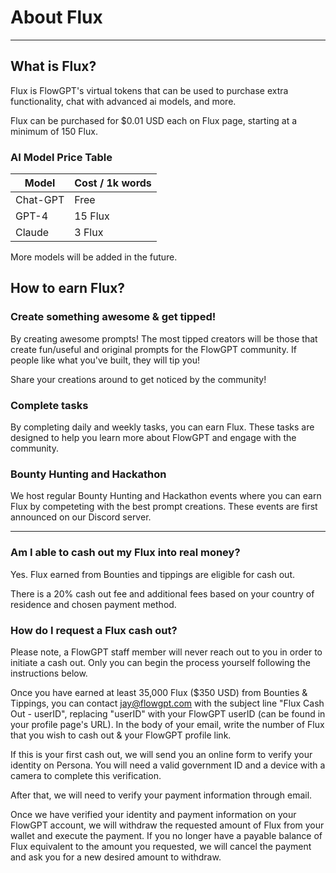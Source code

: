 # About Flux

---

## What is Flux?

Flux is FlowGPT's virtual tokens that can be used to purchase extra functionality, chat with advanced ai models, and more.


Flux can be purchased for $0.01 USD each on Flux page, starting at a minimum of 150 Flux. 

### AI Model Price Table

| Model | Cost / 1k words |
| --- | --- |
| Chat-GPT | Free |
| GPT-4 | 15 Flux |
| Claude | 3 Flux |

More models will be added in the future.


## How to earn Flux?

### Create something awesome & get tipped!
By creating awesome prompts! The most tipped creators will be those that create fun/useful and original prompts for the FlowGPT community. If people like what you've built, they will tip you!

Share your creations around to get noticed by the community!

### Complete tasks
By completing daily and weekly tasks, you can earn Flux. These tasks are designed to help you learn more about FlowGPT and engage with the community.

### Bounty Hunting and Hackathon
We host regular Bounty Hunting and Hackathon events where you can earn Flux by competeting with the best prompt creations. These events are first announced on our Discord server.


---

### Am I able to cash out my Flux into real money?
Yes. Flux earned from Bounties and tippings are eligible for cash out.

There is a 20% cash out fee and additional fees based on your country of residence and chosen payment method.


### How do I request a Flux cash out?
Please note, a FlowGPT staff member will never reach out to you in order to initiate a cash out. Only you can begin the process yourself following the instructions below.

Once you have earned at least 35,000 Flux ($350 USD) from Bounties & Tippings, you can contact jay@flowgpt.com with the subject line "Flux Cash Out - userID", replacing "userID" with your FlowGPT userID (can be found in your profile page's URL). In the body of your email, write the number of Flux that you wish to cash out & your FlowGPT profile link.

If this is your first cash out, we will send you an online form to verify your identity on Persona. You will need a valid government ID and a device with a camera to complete this verification.

After that, we will need to verify your payment information through email.

Once we have verified your identity and payment information on your FlowGPT account, we will withdraw the requested amount of Flux from your wallet and execute the payment. If you no longer have a payable balance of Flux equivalent to the amount you requested, we will cancel the payment and ask you for a new desired amount to withdraw.


